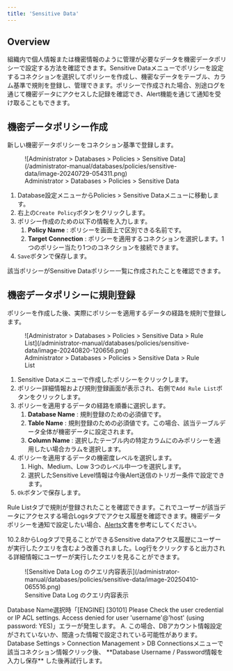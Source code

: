 ```yaml
---
title: 'Sensitive Data'
---
```



## Overview

組織内で個人情報または機密情報のように管理が必要なデータを機密データポリシーで設定する方法を確認できます。Sensitive Dataメニューでポリシーを設定するコネクションを選択してポリシーを作成し、機密なデータをテーブル、カラム基準で規則を登録し、管理できます。ポリシーで作成された場合、別途ログを通じて機密データにアクセスした記録を確認でき、Alert機能を通じて通知を受け取ることもできます。


## 機密データポリシー作成

新しい機密データポリシーをコネクション基準で登録します。

<figure data-layout="center" data-align="center">
![Administrator &gt; Databases &gt; Policies &gt; Sensitive Data](/administrator-manual/databases/policies/sensitive-data/image-20240729-054311.png)
<figcaption>
Administrator &gt; Databases &gt; Policies &gt; Sensitive Data
</figcaption>
</figure>

1. Database設定メニューからPolicies &gt; Sensitive Dataメニューに移動します。
2. 右上の`Create Policy`ボタンをクリックします。
3. ポリシー作成のための以下の情報を入力します。
    1.  **Policy Name**  : ポリシーを画面上で区別できる名前です。
    2.  **Target Connection**  : ポリシーを適用するコネクションを選択します。1つのポリシー当たり1つのコネクションを接続できます。
4. `Save`ボタンで保存します。

該当ポリシーがSensitive Dataポリシー一覧に作成されたことを確認できます。


## 機密データポリシーに規則登録

ポリシーを作成した後、実際にポリシーを適用するデータの経路を規則で登録します。

<figure data-layout="center" data-align="center">
![Administrator &gt; Databases &gt; Policies &gt; Sensitive Data &gt; Rule List](/administrator-manual/databases/policies/sensitive-data/image-20240820-120656.png)
<figcaption>
Administrator &gt; Databases &gt; Policies &gt; Sensitive Data &gt; Rule List
</figcaption>
</figure>

1. Sensitive Dataメニューで作成したポリシーをクリックします。
2. ポリシー詳細情報および規則登録画面が表示され、右側で`Add Rule List`ボタンをクリックします。
3. ポリシーを適用するデータの経路を順番に選択します。
    1.  **Database Name**  : 規則登録のための必須値です。
    2.  **Table Name**  : 規則登録のための必須値です。この場合、該当テーブルデータ全体が機密データに設定されます。
    3.  **Column Name**  : 選択したテーブル内の特定カラムにのみポリシーを適用したい場合カラムを選択します。
4. ポリシーを適用するデータの機密度レベルを選択します。
    1. High、Medium、Low 3つのレベル中一つを選択します。
    2. 選択したSensitive Level情報は今後Alert送信のトリガー条件で設定できます。 
5. `Ok`ボタンで保存します。

Rule Listタブで規則が登録されたことを確認できます。これでユーザーが該当データにアクセスする場合Logsタブでアクセス履歴を確認できます。機密データポリシーを通知で設定したい場合、[Alerts](../../general/company-management/alerts)文書を参考にしてください。

<Callout type="info">
10.2.8からLogタブで見ることができるSensitive dataアクセス履歴にユーザーが実行したクエリを含むよう改善されました。Log行をクリックすると出力される詳細情報にユーザーが実行したクエリを見ることができます。
<figure data-layout="center" data-align="center">
![Sensitive Data Log のクエリ内容表示](/administrator-manual/databases/policies/sensitive-data/image-20250410-065516.png)
<figcaption>
Sensitive Data Log のクエリ内容表示
</figcaption>
</figure>
</Callout>

<Callout type="important">
Database Name選択時「[ENGINE] [30101] Please Check the user credential or IP ACL settings. Access denied for user 'username'@'host' (using password: YES)」エラーが発生します。
A. この場合、DBアカウント情報設定がされていないか、間違った情報で設定されている可能性があります。Database Settings &gt; Connection Management &gt; DB Connectionsメニューで該当コネクション情報クリック後、  **Database Username / Password情報を入力し保存** した後再試行します。
</Callout>

